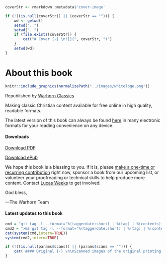 ``` r
coverStr <- rmarkdown::metadata$'cover-image'

if (!((is.null(coverStr)) || (coverStr == ""))) {
	wd <- getwd()
	setwd("..")
	setwd("..")
	if (file.exists(coverStr)) {
		cat("# Cover {-} \n![](", coverStr, ")")
	}
	setwd(wd)
}
```


# About this book {-}

```r
knitr::include_graphics(normalizePath("../images/whitelogo.png"))
```

::: {.center}
Republished by [Warhorn Classics](https://classics.warhornmedia.com/)
:::

Making classic Christian content available for free online in high quality, readable formats. 

The latest version of this book can always be found [here](`r rmarkdown::metadata$url`) in many electronic formats for your reading convenience on any device.

#### Downloads {-}
<i class="fa fa-file-pdf-o" aria-hidden="true"></i> [Download PDF](`r rmarkdown::metadata$url`/`r bookdown:::book_filename()`.pdf)

<i class="fa fa-book" aria-hidden="true"></i> [Download ePub](`r rmarkdown::metadata$url`/`r bookdown:::book_filename()`.epub)

We hope this book is a blessing to you. If it is, please [make a one-time or recurring contribution](https://warhornmedia.com/give) right now, sponsor a book from our upcoming list, or volunteer your proofreading or technical skills to help produce more content. Contact [Lucas Weeks](mailto:lucas@beggarsborn.com) to get involved.

God bless,

—The Warhorn Team


#### Latest updates to this book {-}

``` r
cmd = "git tag -l --format='%(taggerdate:short) | %(tag) | %(contents)'"
cmd2 = ">&2 git tag -l --format='%(taggerdate:short) | %(tag) | %(contents)'"
cat(system(cmd,intern=TRUE))
system(cmd2,intern=TRUE)
```

``` r
if (!((is.null(params$scans)) || (params$scans == ""))) {
	cat('#### Original {-} \n\nScanned images of the original printing of this book are available [here](', params$scans, ').\n')
}
```
